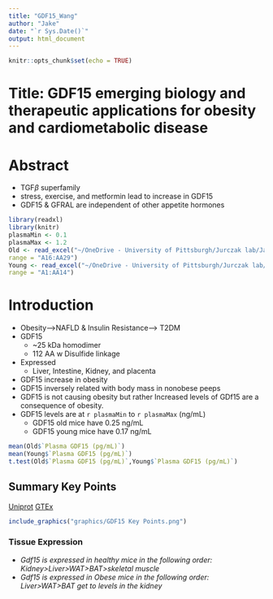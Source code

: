 ```yaml
---
title: "GDF15_Wang"
author: "Jake"
date: "`r Sys.Date()`"
output: html_document
---
```


```r
knitr::opts_chunk$set(echo = TRUE)
```

# Title: GDF15 emerging biology and therapeutic applications for obesity and cardiometabolic disease
# Abstract
 * TGF$\beta$ superfamily
 * stress, exercise, and metformin lead to increase in GDF15
 * GDF15 & GFRAL are independent of other appetite hormones
 
```r
library(readxl)
library(knitr)
plasmaMin <- 0.1
plasmaMax <- 1.2
Old <- read_excel("~/OneDrive - University of Pittsburgh/Jurczak lab/Jake/Young-vs-Old-Summary-01.22.21.xlsx",
range = "A16:AA29")
Young <- read_excel("~/OneDrive - University of Pittsburgh/Jurczak lab/Jake/Young-vs-Old-Summary-01.22.21.xlsx",
range = "A1:AA14")


```
 
# Introduction
  * Obesity-->NAFLD & Insulin Resistance--> T2DM
  * GDF15
    + ~25 kDa homodimer
    + 112 AA w Disulfide linkage
  * Expressed
    + Liver, Intestine, Kidney, and placenta
  * GDF15 increase in obesity
  * GDF15 inversely related with body mass in nonobese peeps
  * GDF15 is not causing obesity but rather Increased levels of GDf15 are a consequence of obesity. 
  * GDF15 levels are at `r plasmaMin` to `r plasmaMax` (ng/mL)
    + GDF15 old mice have 0.25 ng/mL
    + GDF15 young mice have 0.17 ng/mL
    
```r
mean(Old$`Plasma GDF15 (pg/mL)`)
mean(Young$`Plasma GDF15 (pg/mL)`)
t.test(Old$`Plasma GDF15 (pg/mL)`,Young$`Plasma GDF15 (pg/mL)`)

```
## Summary Key Points 
[Uniprot](https://www.uniprot.org/uniprotkb?query=Gdf15)
[GTEx](https://gtexportal.org/home/gene/GDF15)
```r
include_graphics("graphics/GDF15 Key Points.png")
```

### Tissue Expression
 * *Gdf15 is expressed in healthy mice in the following order: Kidney>Liver>WAT>BAT>skeletal muscle*
* *Gdf15 is expressed in Obese mice in the following order: Liver>WAT>BAT get to levels in the kidney*
